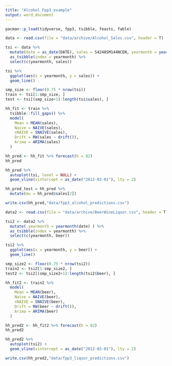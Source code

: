```yaml
---
title: "Alcohol_Fpp3_example"
output: word_document
---
```


```r
pacman::p_load(tidyverse, fpp3, tsibble, feasts, fable)
```

```r
data <- read.csv(file = "data/archive/Alcohol_Sales.csv", header = T)
```

```r
tsi <- data %>%
  mutate(date = as_date(DATE), sales = S4248SM144NCEN, yearmonth = yearmonth(date) ) %>%
  as_tsibble(index = yearmonth) %>%
  select(c(yearmonth, sales))


```

```r
tsi %>%
  ggplot(aes(x = yearmonth, y = sales)) +
  geom_line()
```
```r
smp_size <- floor(0.75 * nrow(tsi))
train <- tsi[1:smp_size, ]
test <- tsi[(smp_size+1):length(tsi$sales), ]
```

```r
hh_fit <- train %>%
  tsibble::fill_gaps() %>%
  model(
    Mean = MEAN(sales),
    Naive = NAIVE(sales),
    sNAIVE = SNAIVE(sales),
    Drift = RW(sales ~ drift()),
    Arima = ARIMA(sales)
  )
```

```r
hh_pred <- hh_fit %>% forecast(h = 82)
hh_pred
```

```r
hh_pred %>% 
  autoplot(tsi, level = NULL) +
  geom_vline(xintercept = as_date("2012-03-01"), lty = 2) 
```

```r

hh_pred_test = hh_pred %>%
  mutate(mu = hh_pred$sales[2])

write.csv(hh_pred,"data/fpp3_alcohol_predictions.csv")
```


```r
data2 <- read.csv(file = "data/archive/BeerWineLiquor.csv", header = T)

tsi2 <- data2 %>%
  mutate( yearmonth = yearmonth(date) ) %>%
  as_tsibble(index = yearmonth) %>%
  select(c(yearmonth, beer))

tsi2 %>%
  ggplot(aes(x = yearmonth, y = beer)) +
  geom_line()

smp_size2 <- floor(0.75 * nrow(tsi2))
train2 <- tsi2[1:smp_size2, ]
test2 <- tsi2[(smp_size2+1):length(tsi2$beer), ]

hh_fit2 <- train2 %>%
  model(
    Mean = MEAN(beer),
    Naive = NAIVE(beer),
    sNAIVE = SNAIVE(beer),
    Drift = RW(beer ~ drift()),
    Arima = ARIMA(beer)
  )

hh_pred2 <- hh_fit2 %>% forecast(h = 82)
hh_pred2


```

```r
hh_pred2 %>% 
  autoplot(tsi2) +
  geom_vline(xintercept = as_date("2012-03-01"), lty = 2) 
```
```r
write.csv(hh_pred2,"data/fpp3_liquor_predictions.csv")
```

